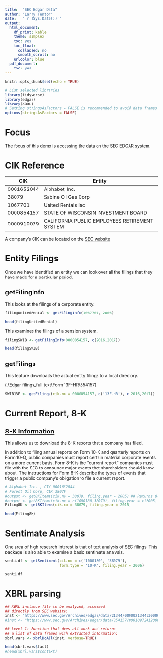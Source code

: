 ```yaml
---
title:  "SEC Edgar Data"
author: "Larry Tentor"
date:   "`r (Sys.Date())`"
output:
  html_document:
    df_print: kable
    theme: simplex
    toc: yes
    toc_float:
      collapsed: no
      smooth_scroll: no
    urlcolor: blue
  pdf_document:
    toc: yes
---
```


```r
knitr::opts_chunk$set(echo = TRUE)
```

```r
# List selected libraries
library(tidyverse)
library(edgar)
library(XBRL)
# Setting stringsAsFactors = FALSE is recommended to avoid data frames creating factors from character vectors.
options(stringsAsFactors = FALSE)
```

# Focus

The focus of this demo is accessing the data on the SEC EDGAR system.

# CIK Reference

| CIK        | Entity              |
|------------|---------------------|
| 0001652044 | Alphabet, Inc.      |
|      38079 | Sabine Oil Gas Corp |
|    1067701 | United Rentals Inc  |
| 0000854157 | STATE OF WISCONSIN INVESTMENT BOARD |
| 0000919079 | CALIFORNIA PUBLIC EMPLOYEES RETIREMENT SYSTEM |

A company's CIK can be located on the [SEC website](https://www.edgarcompany.sec.gov/servlet/CompanyDBSearch?page=main)

# Entity Filings

Once we have identified an entity we can look over all the filings that they have made for a particular period.


## getFilingInfo

This looks at the filings of a corporate entity.

```r
filingUnitedRental <- getFilingInfo(1067701, 2006) 
```

```r
head(filingUnitedRental)
```

This examines the filings of a pension system.

```r
filingSWIB <- getFilingInfo(0000854157, c(2016,2017)) 

```

```r
head(filingSWIB)
```

## getFilings

This feature downloads the actual entity filings to a local directory.

(.\\Edgar filings_full text\\Form 13F-HR\\854157)

```r
SWIB13F <- getFilings(cik.no = 0000854157, c('13F-HR'), c(2016,2017))
```


# Current Report, 8-K

## [8-K Information](https://www.sec.gov/fast-answers/answersform8khtm.html)

This allows us to download the 8-K reports that a company has filed.

In addition to filing annual reports on Form 10-K and quarterly reports on Form 10-Q, public companies must report certain material corporate events on a more current basis. Form 8-K is the “current report” companies must file with the SEC to announce major events that shareholders should know about.
The instructions for Form 8-K describe the types of events that trigger a public company's obligation to file a current report.


```r
# Alphabet Inc. , CIK 0001652044
# Forest Oil Corp, CIK 38079
#output <- get8KItems(cik.no = 38079, filing.year = 2005) ## Returns 8-K events information for CIK '38079' filed in year 2005.
#output <- get8KItems(cik.no = c(1000180,38079), filing.year = c(2005, 2006))
Filing8K <- get8KItems(cik.no = 38079, filing.year = 2015) 
```

```r
head(Filing8K)
```

# Sentimate Analysis

One area of high research interest is that of text analysis of SEC filings.  This package is also able to examine a basic sentimate analysis.

```r

senti.df <- getSentiment(cik.no = c('1000180', '38079'), 
                         form.type = '10-K', filing.year = 2006) 
```

```r
senti.df
```

# XBRL parsing

```r
## XBRL instance file to be analyzed, accessed
## directly from SEC website:
inst <- "https://www.sec.gov/Archives/edgar/data/21344/000002134413000050/ko-20130927.xml"
#inst <- "https://www.sec.gov/Archives/edgar/data/854157/000109724120000002/swb13f4q2019.xml"

## Level 1: Function that does all work and returns
## a list of data frames with extracted information:
xbrl.vars <- xbrlDoAll(inst, verbose=TRUE)

```

```r

head(xbrl.vars$fact)
#head(xbrl.vars$context)

```

